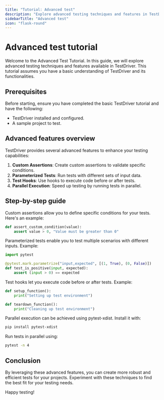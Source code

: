 ```yaml
---
title: "Tutorial: Advanced test"
description: "Explore advanced testing techniques and features in TestDriver."
sidebarTitle: "Advanced test"
icon: "flask-round"
---
```


# Advanced test tutorial

Welcome to the Advanced Test Tutorial. In this guide, we will explore advanced testing techniques and features available in TestDriver. This tutorial assumes you have a basic understanding of TestDriver and its functionalities.

## Prerequisites

Before starting, ensure you have completed the basic TestDriver tutorial and have the following:

- TestDriver installed and configured.
- A sample project to test.

## Advanced features overview

TestDriver provides several advanced features to enhance your testing capabilities:

1. **Custom Assertions**: Create custom assertions to validate specific conditions.
2. **Parameterized Tests**: Run tests with different sets of input data.
3. **Test Hooks**: Use hooks to execute code before or after tests.
4. **Parallel Execution**: Speed up testing by running tests in parallel.

## Step-by-step guide

<Steps>
<Step title="Setting up custom assertions">
Custom assertions allow you to define specific conditions for your tests. Here's an example:

```python
def assert_custom_condition(value):
    assert value > 0, "Value must be greater than 0"
```

</Step>
<Step title="Using parameterized tests">
Parameterized tests enable you to test multiple scenarios with different inputs. Example:

```python
import pytest

@pytest.mark.parametrize("input,expected", [(1, True), (0, False)])
def test_is_positive(input, expected):
    assert (input > 0) == expected
```

</Step>
<Step title="Implementing test hooks">
Test hooks let you execute code before or after tests. Example:

```python
def setup_function():
    print("Setting up test environment")

def teardown_function():
    print("Cleaning up test environment")
```

</Step>
<Step title="Running tests in parallel">
Parallel execution can be achieved using pytest-xdist. Install it with:

```bash
pip install pytest-xdist
```

Run tests in parallel using:

```bash
pytest -n 4
```

</Step>
</Steps>

## Conclusion

By leveraging these advanced features, you can create more robust and efficient tests for your projects. Experiment with these techniques to find the best fit for your testing needs.

Happy testing!
